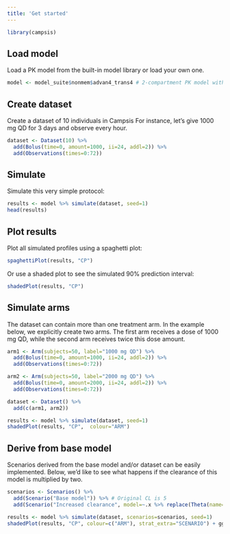 ```yaml
---
title: 'Get started'
---
```


```r
library(campsis)
```

## Load model

Load a PK model from the built-in model library or load your own one.

```r
model <- model_suite$nonmem$advan4_trans4 # 2-compartment PK model with absorption compartment
```

## Create dataset

Create a dataset of 10 individuals in Campsis For instance, let's give 1000 mg QD for 3 days and observe every hour.

```r
dataset <- Dataset(10) %>%
  add(Bolus(time=0, amount=1000, ii=24, addl=2)) %>%
  add(Observations(times=0:72))
```

## Simulate

Simulate this very simple protocol:

```r
results <- model %>% simulate(dataset, seed=1)
head(results)
```

## Plot results

Plot all simulated profiles using a spaghetti plot:

```r
spaghettiPlot(results, "CP")
```

Or use a shaded plot to see the simulated 90% prediction interval:

```r
shadedPlot(results, "CP")
```

## Simulate arms

The dataset can contain more than one treatment arm. In the example below, we explicitly create two arms. The first arm receives a dose of 1000 mg QD, while the second arm receives twice this dose amount.

```r
arm1 <- Arm(subjects=50, label="1000 mg QD") %>%
  add(Bolus(time=0, amount=1000, ii=24, addl=2)) %>%
  add(Observations(times=0:72))

arm2 <- Arm(subjects=50, label="2000 mg QD") %>%
  add(Bolus(time=0, amount=2000, ii=24, addl=2)) %>%
  add(Observations(times=0:72))

dataset <- Dataset() %>%
  add(c(arm1, arm2))

results <- model %>% simulate(dataset, seed=1)
shadedPlot(results, "CP",  colour="ARM")
```

## Derive from base model

Scenarios derived from the base model and/or dataset can be easily implemented. Below, we'd like to see what happens if the clearance of this model is multiplied by two.

```r
scenarios <- Scenarios() %>%
  add(Scenario("Base model")) %>% # Original CL is 5
  add(Scenario("Increased clearance", model=~.x %>% replace(Theta(name="CL", value=10))))

results <- model %>% simulate(dataset, scenarios=scenarios, seed=1)
shadedPlot(results, "CP", colour=c("ARM"), strat_extra="SCENARIO") + ggplot2::facet_wrap(~SCENARIO)
```